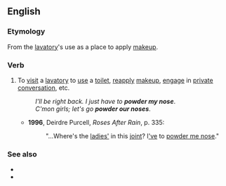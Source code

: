 ==English==

===Etymology===
From the [[lavatory]]'s use as a place to apply [[makeup]].

===Verb===
{{head|en|verb}}

# {{lb|en|euphemistic|typically of women}} To [[visit]] a [[lavatory]] to [[use]] a [[toilet]], [[reapply]] [[makeup]], {{label|en|when used of a group of women}} [[engage]] in [[private]] [[conversation]], etc.
#: ''I'll be right back. I just have to '''powder my nose'''''.
#: ''C'mon girls; let's go '''powder our noses'''''.
#* '''1996''', Deirdre Purcell, ''Roses After Rain'', p. 335:
#*: "...Where's the [[ladies']] in this [[joint]]? I[['ve]] to [[powder one's nose|powder me nose]]."

===See also===
* {{l|en|powder room}}
* {{l|en|take a powder}}